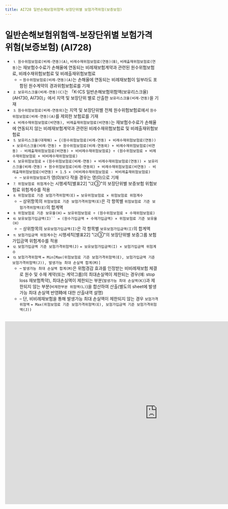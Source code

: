 ```yaml
---
title: AI728 일반손해보험위험액-보장단위별 보험가격위험(보증보험)
---
```

# 일반손해보험위험액-보장단위별 보험가격위험(보증보험) (AI728)

<Accordion multiple activeIndex={[]}>
<AccordionTab header="[작성 요령]">

- ⒈ `원수위험보험료(비례-연동)(A)`, `비례수재위험보험료(연동)(B)`, `비례출재위험보험료(연동)`는 재보험수수료가 손해율에 연동되는 비례재보험계약과 관련된 원수위험보험료, 비례수재위험보험료 및 비례출재위험보험료
   - – `원수위험보험료(비례-연동)(A)`는 손해율에 연동되는 비례재보험이 일부라도 포함된 원수계약의 경과위험보험료를 기재
- ⒉ `보유리스크율(비례-연동)(C)`는 「K-ICS 일반손해보험위험액(보유리스크율)(AH730, AI730)」에서 지역 및 보장단위 별로 산출한 `보유리스크율(비례-연동)`을 기재
- ⒊ `원수위험보험료(비례-연동외)`는 지역 및 보장단위별 전체 원수위험보험료에서 `원수위험보험료(비례-연동)(A)`를 제외한 보험료를 기재
- ⒋ `비례수재위험보험료(비연동), 비례출재위험보험료(비연동)`는 재보험수수료가 손해율에 연동되지 않는 비례재보험계약과 관련된 비례수재위험보험료 및 비례출재위험보험료
- ⒌ `보유리스크율(대재해) = {(원수위험보험료(비례-연동) + 비례수재위험보험료(연동)) × 보유리스크율(비례-연동) + 원수위험보험료(비례-연동외) + 비례수재위험보험료(비연동) - 비례출재위험보험료(비연동) + 비비례수재위험보험료} ÷ (원수위험보험료 + 비례수재위험보험료 + 비비례수재위험보험료)`
- ⒍ `보유위험보험료` = `(원수위험보험료(비례-연동) + 비례수재위험보험료(연동)) × 보유리스크율(비례-연동) + 원수위험보험료(비례-연동외) + 비례수재위험보험료(비연동) - 비례출재위험보험료(비연동) + 1.5 × (비비례수재위험보험료 - 비비례출재위험보험료)`
   - – `보유위험보험료`가 영(0)보다 작을 경우는 영(0)으로 기재
- ⒎ `위험보험료 위험계수`는 시행세칙[별표22] <OverlayDemo id = "432_마"/>"⑵③"의 보장단위별 보증보험 위험보험료 위험계수를 적용
- ⒏ `위험보험료 기준 보험가격위험액(E)` `= 보유위험보험료 × 위험보험료 위험계수`
   - – 상위항목의 `위험보험료 기준 보험가격위험액(E)`은 각 항목별 `위험보험료 기준 보험가격위험액(E)`의 합계액
- ⒐ `위험보험료 기준 보유율(H)` `= 보유위험보험료 ÷ (원수위험보험료 + 수재위험보험료)`
- ⒑ `보유보험가입금액(I)`` = (원수가입금액 + 수재가입금액) × 위험보험료 기준 보유율(H)`
   - – 상위항목의 `보유보험가입금액(I)`은 각 항목별 `보유보험가입금액(I)`의 합계액
- ⒒ `보험가입금액 위험계수`는 시행세칙[별표22] <OverlayDemo id = "432_마"/> "⑵③"의 보장단위별 보증그룹 보험가입금액 위험계수를 적용
- ⒓ `보험가입금액 기준 보험가격위험액(J)` `= 보유보험가입금액(I) × 보험가입금액 위험계수`
- ⒔ `보험가격위험액` `= Min[Max(위험보험료 기준 보험가격위험액(E), 보험가입금액 기준 보험가격위험액(J)), 발생가능 최대 손실액 합계(M)]`
   - – `발생가능 최대 손실액 합계(M)`은 위험경감 효과를 인정받는 비비례재보험 체결로 원수 및 수재 계약(또는 계약그룹)의 최대손실액이 제한되는 경우(예: stop loss 재보험특약),
     최대손실액이 제한되는 부분(`발생가능 최대 손실액(K)`)과 제한되지 않는 부분(`비제한부분 위험액(L)`)을 합산하여 산출(별도의 sheet에 발생가능 최대 손실액 반영時에 대한 산출내역 설명)
   - – 단, 비비례재보험을 통해 발생가능 최대 손실액이 제한되지 않는 경우 `보험가격위험액` `= Max(위험보험료 기준 보험가격위험액(E), 보험가입금액 기준 보험가격위험액(J))`

</AccordionTab>
</Accordion>

<br/>

<iframe width="1000" height="600" frameBorder="0" scrolling="no"
src="https://onedrive.live.com/embed?resid=AB5F66CE0CF8D024%2116554&authkey=%21ACzRWZavyE-79hc&em=2
&AllowTyping=True
&wdAllowInteractivity=False&ActiveCell='4-3'!F10&Item='4-3'!A7:AA67
&wdHideGridlines=True
&wdDownloadButton=False
&waccluster=PSG3">
</iframe>
